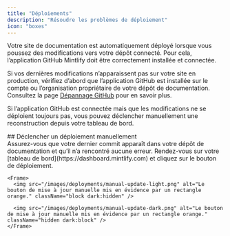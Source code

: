 ```yaml
---
title: "Déploiements"
description: "Résoudre les problèmes de déploiement"
icon: "boxes"
---
```


Votre site de documentation est automatiquement déployé lorsque vous poussez des modifications vers votre dépôt connecté. Pour cela, l’application GitHub Mintlify doit être correctement installée et connectée.

Si vos dernières modifications n’apparaissent pas sur votre site en production, vérifiez d’abord que l’application GitHub est installée sur le compte ou l’organisation propriétaire de votre dépôt de documentation. Consultez la page [Dépannage GitHub](/fr/fr/settings/github#troubleshooting) pour en savoir plus.

Si l’application GitHub est connectée mais que les modifications ne se déploient toujours pas, vous pouvez déclencher manuellement une reconstruction depuis votre tableau de bord.

<div id="manually-triggering-a-deployment">
  ## Déclencher un déploiement manuellement
</div>

<Steps>
  <Step title="Vérifiez que votre dernier commit a abouti.">
    Assurez-vous que votre dernier commit apparaît dans votre dépôt de documentation et qu’il n’a rencontré aucune erreur.
  </Step>

  <Step title="Déclenchez un déploiement manuellement.">
    Rendez-vous sur votre [tableau de bord](https://dashboard.mintlify.com) et cliquez sur le bouton de déploiement.

    <Frame>
      <img src="/images/deployments/manual-update-light.png" alt="Le bouton de mise à jour manuelle mis en évidence par un rectangle orange." className="block dark:hidden" />

      <img src="/images/deployments/manual-update-dark.png" alt="Le bouton de mise à jour manuelle mis en évidence par un rectangle orange." className="hidden dark:block" />
    </Frame>
  </Step>
</Steps>